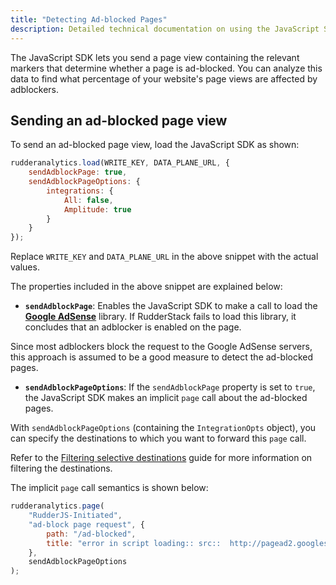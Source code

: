 ```yaml
---
title: "Detecting Ad-blocked Pages"
description: Detailed technical documentation on using the JavaScript SDK to detect the ad-blocked pages.
---
```


The JavaScript SDK lets you send a page view containing the relevant markers that determine whether a page is ad-blocked. You can analyze this data to find what percentage of your website's page views are affected by adblockers.

## Sending an ad-blocked page view

To send an ad-blocked page view, load the JavaScript SDK as shown:

```javascript
rudderanalytics.load(WRITE_KEY, DATA_PLANE_URL, {
    sendAdblockPage: true,
    sendAdblockPageOptions: {
        integrations: {
            All: false,
            Amplitude: true
        }
    }
});
```

<div class="infoBlock">
Replace <Link to="/resources/glossary/#write-key"><code class="inline-code">WRITE_KEY</code></Link> and <Link to="/dashboard-guides/overview/#data-plane-url"><code class="inline-code">DATA_PLANE_URL</code></Link> in the above snippet with the actual values.
</div>

The properties included in the above snippet are explained below:

* **`sendAdblockPage`**: Enables the JavaScript SDK to make a call to load the [**Google AdSense**](https://www.google.com/adsense/start/) library. If RudderStack fails to load this library, it concludes that an adblocker is enabled on the page.

<div class="infoBlock">
Since most adblockers block the request to the Google AdSense servers, this approach is assumed to be a good measure to detect the ad-blocked pages.
</div>

* **`sendAdblockPageOptions`**: If the `sendAdblockPage` property is set to `true`, the JavaScript SDK makes an implicit `page` call about the ad-blocked pages.

With `sendAdblockPageOptions` (containing the <Link to="/sources/event-streams/sdks/rudderstack-javascript-sdk/load-js-sdk/#integrationopts">`IntegrationOpts`</Link> object), you can specify the destinations to which you want to forward this `page` call.

<div class="infoBlock">
Refer to the <a href="https://docs.rudderstack.com/sources/event-streams/sdks/rudderstack-javascript-sdk/filtering/#filtering-destinations">Filtering selective destinations</a> guide for more information on filtering the destinations.
</div>

The implicit `page` call semantics is shown below:

```javascript
rudderanalytics.page(
    "RudderJS-Initiated",
    "ad-block page request", {
        path: "/ad-blocked",
        title: "error in script loading:: src::  http://pagead2.googlesyndication.com/pagead/js/adsbygoogle.js id:: ad-block"
    },
    sendAdblockPageOptions
);
```

